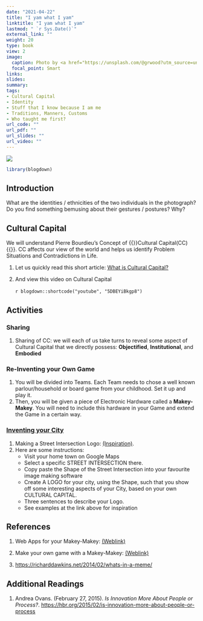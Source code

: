 ```yaml
---
date: "2021-04-22"
title: "I yam what I yam"
linktitle: "I yam what I yam"
lastmod: " `r Sys.Date()`"
external_link: ""
weight: 20
type: book
view: 2
image:
  caption: Photo by <a href="https://unsplash.com/@grwood?utm_source=unsplash&utm_medium=referral&utm_content=creditCopyText">Petr Slováček</a> on <a href="https://unsplash.com/s/photos/rock-climbing?utm_source=unsplash&utm_medium=referral&utm_content=creditCopyText">Unsplash</a>
  focal_point: Smart
links: 
slides: 
summary: 
tags:
- Cultural Capital
- Identity
- Stuff that I know because I am me
- Traditions, Manners, Customs
- Who taught me first?
url_code: ""
url_pdf: ""
url_slides: ""
url_video: ""
---
```


![](featured.jpg)


```r
library(blogdown)

```

## Introduction
What are the identities / ethnicities of the two individuals in the photograph?
Do you find something bemusing about their gestures / postures? Why?


## Cultural Capital
We will understand Pierre Bourdieu's Concept of {{<hl>}}Cultural Capital(CC){{</hl>}}. CC affects our view of the world and helps us identify Problem Situations and Contradictions in Life. 

1. Let us quickly read this short article: <u>[What is Cultural Capital?](https://culturallearningalliance.org.uk/what-is-cultural-capital)</u>

2. And view this video on Cultural Capital\
<br>
`r blogdown::shortcode("youtube", "5DBEYiBkgp8")`


## Activities

### Sharing

1. Sharing of CC: we will each of us take turns to reveal some aspect of Cultural Capital that we directly possess: **Objectified**, **Institutional**, and **Embodied**

### Re-Inventing your Own Game

1. You will be divided into Teams. Each Team needs to chose a well known parlour/household or board game from your childhood. Set it up and play it. 
1. Then, you will be given a piece of Electronic Hardware called a **Makey-Makey**. You will need to include this hardware in your Game and extend the Game in a certain way.


### <u>[Inventing your City](https://youtu.be/JW1kfoXtxzY)</u>

1. Making a Street Intersection Logo: <u>[(Inspiration)](https://www.cartogrammar.com/blog/maps-make-the-best-logos/)</u>.\
1. Here are some instructions:\
    - Visit your home town on Google Maps
    - Select a specific STREET INTERSECTION there.
    - Copy paste the Shape of the Street Intersection into your favourite image making software
    - Create A LOGO for your city, using the Shape, such that you show off some interesting aspects of your City, based on your own CULTURAL CAPITAL.
    - Three sentences to describe your Logo.
    - See examples at the link above for inspiration

## References

1. Web Apps for your Makey-Makey:  [(Weblink)](https://makeymakey.com/blogs/how-to-instructions/apps-for-plug-and-play)

1. Make your own game with a Makey-Makey: [(Weblink)](https://www.instructables.com/Using-Scratch-and-Makey-Makey-to-make-your-own-gam/)

1. <https://richarddawkins.net/2014/02/whats-in-a-meme/>


## Additional Readings

1. Andrea Ovans. (February 27, 2015). *Is Innovation More About People or Process?*. <u><https://hbr.org/2015/02/is-innovation-more-about-people-or-process></u>
